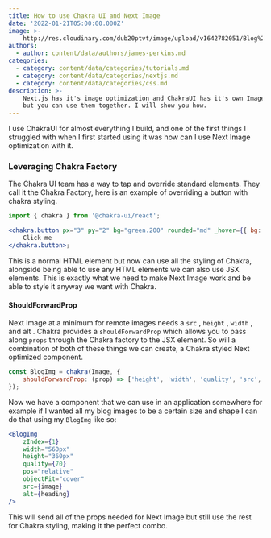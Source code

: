 ```yaml
---
title: How to use Chakra UI and Next Image
date: '2022-01-21T05:00:00.000Z'
image: >-
    http://res.cloudinary.com/dub20ptvt/image/upload/v1642782051/Blog%20Posts/pkitdslkh3dixmcw9fda.png
authors:
  - author: content/data/authors/james-perkins.md
categories:
  - category: content/data/categories/tutorials.md
  - category: content/data/categories/nextjs.md
  - category: content/data/categories/css.md
description: >-
    Next.js has it's image optimization and ChakraUI has it's own Image componet
    but you can use them together. I will show you how.
---
```


I use ChakraUI for almost everything I build, and one of the first things I struggled with when I first started using it was how can I use Next Image optimization with it.

### Leveraging Chakra Factory

The Chakra UI team has a way to tap and override standard elements. They call it the Chakra Factory, here is an example of overriding a button with chakra styling.

```jsx
import { chakra } from '@chakra-ui/react';

<chakra.button px="3" py="2" bg="green.200" rounded="md" _hover={{ bg: 'green.300' }}>
    Click me
</chakra.button>;
```

This is a normal HTML element but now can use all the styling of Chakra, alongside being able to use any HTML elements we can also use JSX elements. This is exactly what we need to make Next Image work and be able to style it anyway we want with Chakra.&#x20;

#### ShouldForwardProp&#x20;

Next Image at a minimum for remote images needs a `src` , `height` , `width` , and alt . Chakra provides a `shouldForwardProp` which allows you to pass along `props` through the Chakra factory to the JSX element. So will a combination of both of these things we can create, a Chakra styled Next optimized component.

```javascript
const BlogImg = chakra(Image, {
    shouldForwardProp: (prop) => ['height', 'width', 'quality', 'src', 'alt'].includes(prop)
});
```

Now we have a component that we can use in an application somewhere for example if I wanted all my blog images to be a certain size and shape I can do that using my `BlogImg` like so:

```jsx
<BlogImg
    zIndex={1}
    width="560px"
    height="360px"
    quality={70}
    pos="relative"
    objectFit="cover"
    src={image}
    alt={heading}
/>
```

This will send all of the props needed for Next Image but still use the rest for Chakra styling, making it the perfect combo.&#x20;

<newsletter />
